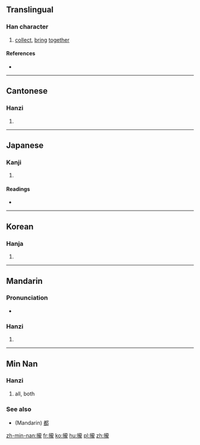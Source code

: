{{also|拢}}
==Translingual==

===Han character===
{{Han char|rn=64|rad=手|as=16|sn=19|four=5101<sub>1</sub>|canj=手卜月心 (QYBP)|ids=⿰[[扌]][[龍]]}}

# [[collect]], [[bring]] [[together]]

====References====
* {{Han ref|kx=0462.380|dkj=12967|dj=0811.380|hdz=31983.120|uh=650F|ud=25871|bh=C36C|bd=50028}}

----

==Cantonese==

===Hanzi===
{{yue-hanzi|jyut=[[lung5]]|y=lung5|sim=拢}}

# {{defn|lang=yue|sort=手16}}

----

==Japanese==

===Kanji===
{{ja-kanji|grade=|rs=手16}}

# {{defn|lang=ja|sort=手16}}

====Readings====
* {{ja-readings|on=[[ろう]] (rō), [[る]] (ru)|kun=[[とる]] (toru)}}

----

==Korean==

===Hanja===
{{ko-hanja|hangeul=[[롱]]>[[농]]|eumhun=|rv=rong>nong|mr=rong>nong|y=long>nong}}

# {{defn|lang=ko|sort=手16}}

----

==Mandarin==

===Pronunciation===
* {{audio|Zh-long.ogg|Audio|lang=cmn}}

===Hanzi===
{{cmn-hanzi|sim=拢|pin=[[lǒng]] ([[long3]])|wg=lung<sup>3</sup>}}

# {{defn|lang=cmn|sort=手16}}

----

==Min Nan==

===Hanzi===
{{nan-hanzi}}

# all, both

===See also===
* (Mandarin) [[都]]

[[zh-min-nan:攏]]
[[fr:攏]]
[[ko:攏]]
[[hu:攏]]
[[pl:攏]]
[[zh:攏]]